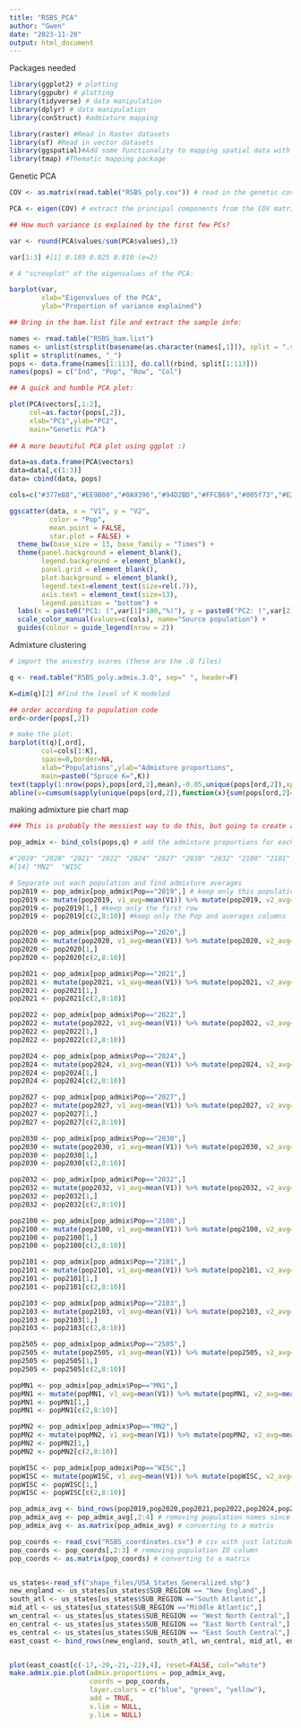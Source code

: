 ```yaml
---
title: "RSBS_PCA"
author: "Gwen"
date: "2023-11-20"
output: html_document
---
```


Packages needed
```r
library(ggplot2) # plotting
library(ggpubr) # plotting
library(tidyverse) # data manipulation
library(dplyr) # data manipulation
library(conStruct) #admixture mapping

library(raster) #Read in Raster datasets
library(sf) #Read in vector datasets
library(ggspatial)#Add some functionality to mapping spatial data with the ggplot2 framework
library(tmap) #Thematic mapping package

```


Genetic PCA
```r

COV <- as.matrix(read.table("RSBS_poly.cov")) # read in the genetic covariance matrix

PCA <- eigen(COV) # extract the principal components from the COV matrix

## How much variance is explained by the first few PCs?

var <- round(PCA$values/sum(PCA$values),3)

var[1:3] #[1] 0.189 0.025 0.010 (e=2)

# A "screeplot" of the eigenvalues of the PCA:

barplot(var, 
        xlab="Eigenvalues of the PCA", 
        ylab="Proportion of variance explained")

## Bring in the bam.list file and extract the sample info:

names <- read.table("RSBS_bam.list")
names <- unlist(strsplit(basename(as.character(names[,1])), split = ".sorted.rmdup.bam"))
split = strsplit(names, "_")
pops <- data.frame(names[1:113], do.call(rbind, split[1:113]))
names(pops) = c("Ind", "Pop", "Row", "Col")

## A quick and humble PCA plot:

plot(PCA$vectors[,1:2],
     col=as.factor(pops[,2]),
     xlab="PC1",ylab="PC2", 
     main="Genetic PCA")
     
## A more beautiful PCA plot using ggplot :)

data=as.data.frame(PCA$vectors)
data=data[,c(1:3)]
data= cbind(data, pops)

cols=c("#377eB8","#EE9B00","#0A9396","#94D2BD","#FFCB69","#005f73","#E26D5C","#AE2012", "#6d597a", "#7EA16B","#d4e09b", "gray70", "#d71868", "#8e7cc3", "#93c47d")

ggscatter(data, x = "V1", y = "V2",
          color = "Pop",
          mean.point = FALSE,
          star.plot = FALSE) +
  theme_bw(base_size = 13, base_family = "Times") +
  theme(panel.background = element_blank(), 
        legend.background = element_blank(), 
        panel.grid = element_blank(), 
        plot.background = element_blank(), 
        legend.text=element_text(size=rel(.7)), 
        axis.text = element_text(size=13), 
        legend.position = "bottom") +
  labs(x = paste0("PC1: (",var[1]*100,"%)"), y = paste0("PC2: (",var[2]*100,"%)")) +
  scale_color_manual(values=c(cols), name="Source population") +
  guides(colour = guide_legend(nrow = 2))


```



Admixture clustering
```r

# import the ancestry scores (these are the .Q files)

q <- read.table("RSBS_poly.admix.3.Q", sep=" ", header=F)

K=dim(q)[2] #Find the level of K modeled

## order according to population code
ord<-order(pops[,2])

# make the plot:
barplot(t(q)[,ord],
        col=cols[1:K],
        space=0,border=NA,
        xlab="Populations",ylab="Admixture proportions",
        main=paste0("Spruce K=",K))
text(tapply(1:nrow(pops),pops[ord,2],mean),-0.05,unique(pops[ord,2]),xpd=T)
abline(v=cumsum(sapply(unique(pops[ord,2]),function(x){sum(pops[ord,2]==x)})),col=1,lwd=1.2)
```

making admixture pie chart map
```r
### This is probably the messiest way to do this, but going to create a df with the average admixture proportions for each population ###

pop_admix <- bind_cols(pops,q) # add the admixture proportions for each sample to population data in a new df

#"2019" "2020" "2021" "2022" "2024" "2027" "2030" "2032" "2100" "2101" "2103" "2505" "MN1" 
#[14] "MN2"  "WISC

# Separate out each population and find admixture averages
pop2019 <- pop_admix[pop_admix$Pop=="2019",] # keep only this population
pop2019 <- mutate(pop2019, v1_avg=mean(V1)) %>% mutate(pop2019, v2_avg=mean(V2)) %>% mutate(pop2019, v3_avg=mean(V3)) # add new columns with admixture averages
pop2019 <- pop2019[1,] #keep only the first row
pop2019 <- pop2019[c(2,8:10)] #keep only the Pop and averages columns

pop2020 <- pop_admix[pop_admix$Pop=="2020",]
pop2020 <- mutate(pop2020, v1_avg=mean(V1)) %>% mutate(pop2020, v2_avg=mean(V2)) %>% mutate(pop2020, v3_avg=mean(V3)) 
pop2020 <- pop2020[1,]
pop2020 <- pop2020[c(2,8:10)] 

pop2021 <- pop_admix[pop_admix$Pop=="2021",]
pop2021 <- mutate(pop2021, v1_avg=mean(V1)) %>% mutate(pop2021, v2_avg=mean(V2)) %>% mutate(pop2021, v3_avg=mean(V3)) 
pop2021 <- pop2021[1,]
pop2021 <- pop2021[c(2,8:10)] 

pop2022 <- pop_admix[pop_admix$Pop=="2022",]
pop2022 <- mutate(pop2022, v1_avg=mean(V1)) %>% mutate(pop2022, v2_avg=mean(V2)) %>% mutate(pop2022, v3_avg=mean(V3)) 
pop2022 <- pop2022[1,]
pop2022 <- pop2022[c(2,8:10)] 

pop2024 <- pop_admix[pop_admix$Pop=="2024",]
pop2024 <- mutate(pop2024, v1_avg=mean(V1)) %>% mutate(pop2024, v2_avg=mean(V2)) %>% mutate(pop2024, v3_avg=mean(V3)) 
pop2024 <- pop2024[1,]
pop2024 <- pop2024[c(2,8:10)] 

pop2027 <- pop_admix[pop_admix$Pop=="2027",]
pop2027 <- mutate(pop2027, v1_avg=mean(V1)) %>% mutate(pop2027, v2_avg=mean(V2)) %>% mutate(pop2027, v3_avg=mean(V3)) 
pop2027 <- pop2027[1,]
pop2027 <- pop2027[c(2,8:10)] 

pop2030 <- pop_admix[pop_admix$Pop=="2030",]
pop2030 <- mutate(pop2030, v1_avg=mean(V1)) %>% mutate(pop2030, v2_avg=mean(V2)) %>% mutate(pop2030, v3_avg=mean(V3)) 
pop2030 <- pop2030[1,]
pop2030 <- pop2030[c(2,8:10)] 

pop2032 <- pop_admix[pop_admix$Pop=="2032",]
pop2032 <- mutate(pop2032, v1_avg=mean(V1)) %>% mutate(pop2032, v2_avg=mean(V2)) %>% mutate(pop2032, v3_avg=mean(V3)) 
pop2032 <- pop2032[1,]
pop2032 <- pop2032[c(2,8:10)] 

pop2100 <- pop_admix[pop_admix$Pop=="2100",]
pop2100 <- mutate(pop2100, v1_avg=mean(V1)) %>% mutate(pop2100, v2_avg=mean(V2)) %>% mutate(pop2100, v3_avg=mean(V3)) 
pop2100 <- pop2100[1,]
pop2100 <- pop2100[c(2,8:10)] 

pop2101 <- pop_admix[pop_admix$Pop=="2101",]
pop2101 <- mutate(pop2101, v1_avg=mean(V1)) %>% mutate(pop2101, v2_avg=mean(V2)) %>% mutate(pop2101, v3_avg=mean(V3)) 
pop2101 <- pop2101[1,]
pop2101 <- pop2101[c(2,8:10)] 

pop2103 <- pop_admix[pop_admix$Pop=="2103",]
pop2103 <- mutate(pop2103, v1_avg=mean(V1)) %>% mutate(pop2103, v2_avg=mean(V2)) %>% mutate(pop2103, v3_avg=mean(V3)) 
pop2103 <- pop2103[1,]
pop2103 <- pop2103[c(2,8:10)]

pop2505 <- pop_admix[pop_admix$Pop=="2505",]
pop2505 <- mutate(pop2505, v1_avg=mean(V1)) %>% mutate(pop2505, v2_avg=mean(V2)) %>% mutate(pop2505, v3_avg=mean(V3)) 
pop2505 <- pop2505[1,]
pop2505 <- pop2505[c(2,8:10)]

popMN1 <- pop_admix[pop_admix$Pop=="MN1",]
popMN1 <- mutate(popMN1, v1_avg=mean(V1)) %>% mutate(popMN1, v2_avg=mean(V2)) %>% mutate(popMN1, v3_avg=mean(V3)) 
popMN1 <- popMN1[1,]
popMN1 <- popMN1[c(2,8:10)]

popMN2 <- pop_admix[pop_admix$Pop=="MN2",]
popMN2 <- mutate(popMN2, v1_avg=mean(V1)) %>% mutate(popMN2, v2_avg=mean(V2)) %>% mutate(popMN2, v3_avg=mean(V3)) 
popMN2 <- popMN2[1,]
popMN2 <- popMN2[c(2,8:10)]

popWISC <- pop_admix[pop_admix$Pop=="WISC",]
popWISC <- mutate(popWISC, v1_avg=mean(V1)) %>% mutate(popWISC, v2_avg=mean(V2)) %>% mutate(popWISC, v3_avg=mean(V3)) 
popWISC <- popWISC[1,]
popWISC <- popWISC[c(2,8:10)]

pop_admix_avg <- bind_rows(pop2019,pop2020,pop2021,pop2022,pop2024,pop2027,pop2030,pop2032,pop2100,pop2101,pop2103,pop2505,popMN1,popMN2,popWISC) # then put them all the population averages into a single df
pop_admix_avg <- pop_admix_avg[,2:4] # removing population names since these can't be present for making the pie charts
pop_admix_avg <- as.matrix(pop_admix_avg) # converting to a matrix

pop_coords <- read_csv("RSBS_coordinates.csv") # csv with just latitude + longitude data
pop_coords <- pop_coords[,2:3] # removing population ID column
pop_coords <- as.matrix(pop_coords) # converting to a matrix


us_states<-read_sf("shape_files/USA_States_Generalized.shp")
new_england <- us_states[us_states$SUB_REGION == "New England",]
south_atl <- us_states[us_states$SUB_REGION =="South Atlantic",]
mid_atl <- us_states[us_states$SUB_REGION =="Middle Atlantic",]
wn_central <- us_states[us_states$SUB_REGION == "West North Central",]
en_central <- us_states[us_states$SUB_REGION == "East North Central",]
es_central <- us_states[us_states$SUB_REGION == "East South Central",]
east_coast <- bind_rows(new_england, south_atl, wn_central, mid_atl, en_central, es_central)


plot(east_coast[c(-17,-20,-21,-22),4], reset=FALSE, col="white")
make.admix.pie.plot(admix.proportions = pop_admix_avg,
                    coords = pop_coords,
                    layer.colors = c("blue", "green", "yellow"),
                    add = TRUE,
                    x.lim = NULL,
                    y.lim = NULL)



```




